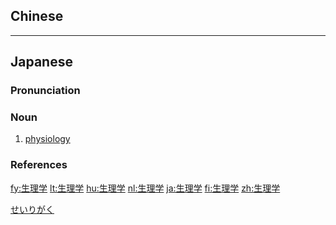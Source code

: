 {{also|生理學}}
==Chinese==
{{zh-see|生理學}}

----

==Japanese==
{{wikipedia|lang=ja}}
{{ja-kanjitab|yomi=o|せい|り|がく}}

===Pronunciation===
{{ja-pron|せいりがく|acc=3|acc_ref=DJR,NHK,SMK5|y=ko}}

===Noun===
{{ja-noun|せいりがく|kyu=生理學}}

# [[physiology]]

===References===
<references/>

[[Category:ja:Physiology|せいりがく]]

[[fy:生理学]]
[[lt:生理学]]
[[hu:生理学]]
[[nl:生理学]]
[[ja:生理学]]
[[fi:生理学]]
[[zh:生理学]]